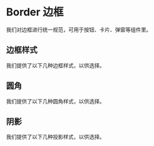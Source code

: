 # Border 边框


我们对边框进行统一规范，可用于按钮、卡片、弹窗等组件里。

## 边框样式

我们提供了以下几种边框样式，以供选择。

<CodeBlock name="BorderStyle">
  <BorderStyle />
</CodeBlock>

## 圆角

我们提供了以下几种圆角样式，以供选择。

<CodeBlock name="BorderRadius">
  <BorderRadius />
</CodeBlock>

## 阴影

我们提供了以下几种投影样式，以供选择。

<CodeBlock name="BorderShadow">
  <BorderShadow />
</CodeBlock>